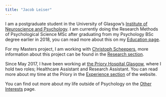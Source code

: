 ```yaml
---
title: "Jacob Leiser"
---
```


I am a postgraduate student in the University of Glasgow's
[Institute of Neuroscience and Psychology](http://www.gla.ac.uk/researchinstitutes/neurosciencepsychology/). I am currently doing the Research Methods of Psychological Science MSc after graduating from my Psychology BSc degree earlier in 2018, you can read more about this on my [Education page](edu.html).

For my Masters project, I am working with [Christoph Scheepers](https://www.gla.ac.uk/researchinstitutes/neurosciencepsychology/staff/christophscheepers/), more information about this project can be found in the [Research section](research.html).

Since May 2017, I have been working at [the Priory Hospital Glasgow](https://www.priorygroup.com/locations/priory-hospital-glasgow), where I hold two roles; Healthcare Assistant and Research Assistant. You can read more about my time at the Priory in the [Experience section](exp.html) of the website.

You can find out more about my life outside of Psychology on the [Other Interests](int.html) page.